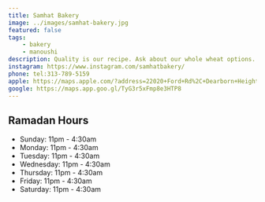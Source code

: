 ```yaml
---
title: Samhat Bakery
image: ../images/samhat-bakery.jpg
featured: false
tags:
    - bakery
    - manoushi
description: Quality is our recipe. Ask about our whole wheat options.
instagram: https://www.instagram.com/samhatbakery/
phone: tel:313-789-5159
apple: https://maps.apple.com/?address=22020+Ford+Rd%2C+Dearborn+Heights%2C+MI+48127%2C+United+States&auid=485458088886899753&ll=42.3274783%2C-83.2536113&lsp=9902&q=Samhat+Bakery
google: https://maps.app.goo.gl/TyG3r5xFmp8e3HTP8
---
```


## Ramadan Hours

- Sunday: 11pm - 4:30am
- Monday: 11pm - 4:30am
- Tuesday: 11pm - 4:30am
- Wednesday: 11pm - 4:30am
- Thursday: 11pm - 4:30am
- Friday: 11pm - 4:30am
- Saturday: 11pm - 4:30am